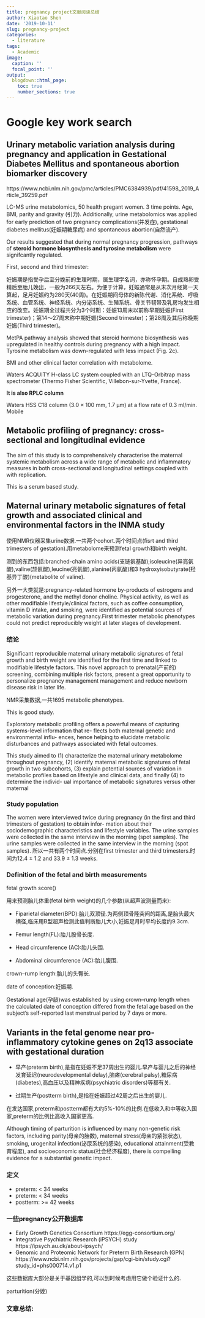 ```yaml
---
title: pregnancy project文献阅读总结
author: Xiaotao Shen
date: '2019-10-11'
slug: pregnancy-project
categories:
  - literature
tags:
  - Academic
image:
  caption: ''
  focal_point: ''
output:
  blogdown::html_page:
    toc: true
    number_sections: true
---
```


# Google key work search

## Urinary metabolic variation analysis during pregnancy and application in Gestational Diabetes Mellitus and spontaneous abortion biomarker discovery

https://www.ncbi.nlm.nih.gov/pmc/articles/PMC6384939/pdf/41598_2019_Article_39259.pdf

LC-MS urine metabolomics, 50 health pregant women. 3 time points. Age, BMI, parity and gravity (引力). Additionally, urine metabolomics was applied for early prediction of two pregnancy complications(并发症), gestational diabetes mellitus(妊娠期糖尿病) and spontaneous abortion(自然流产).

Our results suggested that during normal pregnancy progression, pathways of **steroid hormone biosynthesis and tyrosine metabolism** were signifcantly regulated.


First, second and third trimester:

妊娠期是指受孕后至分娩前的生理时期，属生理学名词，亦称怀孕期。自成熟卵受精后至胎儿娩出，一般为266天左右。为便于计算，妊娠通常是从末次月经第一天算起，足月妊娠约为280天(40周)。在妊娠期间母体的新陈代谢、消化系统、呼吸系统、血管系统、神经系统、内分泌系统、生殖系统、骨关节韧带及乳房均发生相应的改变。妊娠期全过程共分为3个时期：妊娠13周末以前称早期妊娠(First trimester)；第14～27周末称中期妊娠(Second trimester)；第28周及其后称晚期妊娠(Third trimester)。

MetPA pathway analysis showed that steroid hormone biosynthesis was upregulated in healthy controls during pregnancy with a high impact. Tyrosine metabolism was down-regulated with less impact (Fig. 2c).


BMI and other clinical factor correlation with metabolome.

Waters ACQUITY H-class LC system coupled with an LTQ-Orbitrap mass spectrometer (Thermo Fisher Scientific, Villebon-sur-Yvette, France).

**It is also RPLC column**

Waters HSS C18 column (3.0 × 100 mm, 1.7 μm) at a flow rate of 0.3 ml/min. Mobile


## Metabolic profiling of pregnancy: cross- sectional and longitudinal evidence

The aim of this study is to comprehensively characterise the maternal systemic metabolism across a wide range of metabolic and inflammatory measures in both cross-sectional and longitudinal settings coupled with with replication.

This is a serum based study.

## Maternal urinary metabolic signatures of fetal growth and associated clinical and environmental factors in the INMA study

使用NMR仪器采集urine数据.一共两个cohort.两个时间点(fisrt and third trimesters of gestation).用metabolome来预测fetal growth和birth weight.

测到的东西包括:branched-chain amino acids(支链氨基酸);isoleucine(异亮氨酸),valine(颉氨酸),leucine(亮氨酸),alanine(丙氨酸)和3 hydroxyisobutyrate(羟基异丁酸)(metabolite of valine).

另外一大类就是:pregnancy-related hormone by-products of estrogens and progesterone, and the methyl donor choline.
Physical activity, as well as other modifiable lifestyle/clinical factors, such as coffee consumption, vitamin D intake, and smoking, were identified as potential sources of metabolic variation during pregnancy.First trimester metabolic phenotypes could not predict reproducibly weight at later stages of development. 

### 结论

Significant reproducible maternal urinary metabolic signatures of fetal growth and birth weight are identified for the first time and linked to modifiable lifestyle factors. This novel approach to prenatal(产前的) screening, combining multiple risk factors, present a great opportunity to personalize pregnancy management management and reduce newborn disease risk in later life.


NMR采集数据,一共1695 metabolic phenotypes.

This is good study.

Exploratory metabolic profiling offers a powerful means of capturing systems-level information that re- flects both maternal genetic and environmental influ- ences, hence helping to elucidate metabolic disturbances and pathways associated with fetal outcomes.

This study aimed to (1) characterize the maternal urinary metabolome throughout pregnancy, (2) identify maternal metabolic signatures of fetal growth in two subcohorts, (3) explain potential sources of variation in metabolic profiles based on lifestyle and clinical data, and finally (4) to determine the individ- ual importance of metabolic signatures versus other maternal


### Study population

The women were interviewed twice during pregnancy (in the first and third trimesters of gestation) to obtain infor- mation about their sociodemographic characteristics and lifestyle variables. The urine samples were collected in the same interview in the morning (spot samples). The urine samples were collected in the same interview in the morning (spot samples). 所以一共有两个时间点.分别在first trimester and third trimesters.时间为12.4 ± 1.2 and 33.9 ± 1.3 weeks.

### Definition of the fetal and birth measurements

fetal growth score()

用来预测胎儿体重(fetal birth weight)的几个参数(从超声波测量而来):

* Fiparietal diameter(BPD):胎儿双顶径.为两侧顶骨隆突间的距离,是胎头最大横径,临床用B型超声检测此值判断胎儿大小,妊娠足月时平均长度约9.3cm.

* Femur length(FL):胎儿股骨长度.

* Head circumference (AC):胎儿头围.

* Abdominal circumference (AC):胎儿腹围.

crown–rump length:胎儿的头臀长.

date of conception:妊娠期.

Gestational age(孕龄)was established by using crown–rump length when the calculated date of conception differed from the fetal age based on the subject’s self-reported last menstrual period by 7 days or more.


## Variants in the fetal genome near pro-inflammatory cytokine genes on 2q13 associate with gestational duration

* 早产(preterm birth),是指在妊娠不足37周出生的婴儿.早产与婴儿之后的神经发育延迟(neurodevelopmental delay),脑瘫(cerebral palsy),糖尿病(diabetes),高血压以及精神疾病(psychiatric disorders)等都有关.

* 过期生产(postterm birth),是指在妊娠超过42周之后出生的婴儿.

在发达国家,preterm和postterm都有大约5%-10%的比例.在低收入和中等收入国家,preterm的比例比高收入国家更高.

Although timing of parturition is influenced by many non-genetic risk factors, including parity(母亲的胎数), maternal stress(母亲的紧张状态), smoking, urogenital infection(泌尿系统的感染), educational attainment(受教育程度), and socioeconomic status(社会经济程度), there is compelling evidence for a substantial genetic impact.


### 定义

* preterm: < 34 weeks   
* preterm: < 34 weeks
* postterm: >= 42 weeks

### 一些pregnancy公开数据库

* Early Growth Genetics Consortium https://egg-consortium.org/
* Integrative Psychiatric Research (iPSYCH) study https://ipsych.au.dk/about-ipsych/
* Genomic and Proteomic Network for Preterm Birth Research (GPN) https://www.ncbi.nlm.nih.gov/projects/gap/cgi-bin/study.cgi?study_id=phs000714.v1.p1

这些数据库大部分是关于基因组学的,可以到时候考虑用它做个验证什么的.

parturition(分娩)

### 文章总结:












